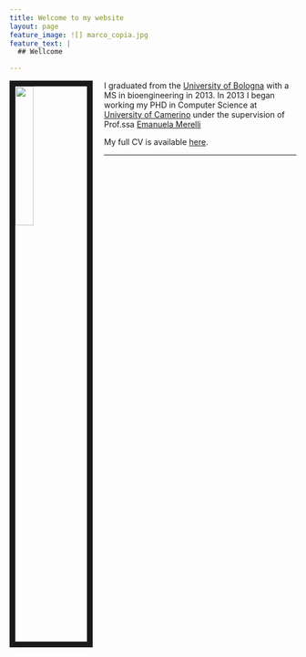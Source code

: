 ```yaml
---
title: Welcome to my website
layout: page
feature_image: ![] marco_copia.jpg
feature_text: |
  ## Wellcome

---
```




<link rel="stylesheet" href="styles.css" type="text/css">

<img src="marco_copia.jpg" style="width:25%; border:10px solid; margin-right: 20px" align="left">


I graduated from the [University of Bologna](https://www.unibo.it) with a MS in bioengineering in 2013. In 2013 I began working my PHD in Computer Science at [University of Camerino](https://computerscience.unicam.it) under the supervision of Prof.ssa [Emanuela Merelli](http://www.emanuelamerelli.eu)



My full CV is available [here](Piangerelli_cv_en.pdf).




---

